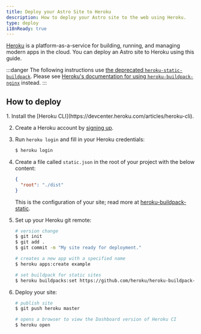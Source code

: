 ```yaml
---
title: Deploy your Astro Site to Heroku
description: How to deploy your Astro site to the web using Heroku.
type: deploy
i18nReady: true
---
```


[Heroku](https://www.heroku.com/) is a platform-as-a-service for building, running, and managing modern apps in the cloud. You can deploy an Astro site to Heroku using this guide.

:::danger
The following instructions use [the deprecated `heroku-static-buildpack`](https://github.com/heroku/heroku-buildpack-static#warning-heroku-buildpack-static-is-deprecated). Please see [Heroku's documentation for using `heroku-buildpack-nginx`](https://github.com/dokku/heroku-buildpack-nginx) instead.
:::

## How to deploy

<Steps>
1. Install the [Heroku CLI](https://devcenter.heroku.com/articles/heroku-cli).

2. Create a Heroku account by [signing up](https://signup.heroku.com/).

3. Run `heroku login` and fill in your Heroku credentials:

   ```bash
   $ heroku login
   ```

4. Create a file called `static.json` in the root of your project with the below content:

   ```json title="static.json"
   {
     "root": "./dist"
   }
   ```

   This is the configuration of your site; read more at [heroku-buildpack-static](https://github.com/heroku/heroku-buildpack-static).

5. Set up your Heroku git remote:

   ```bash
   # version change
   $ git init
   $ git add .
   $ git commit -m "My site ready for deployment."

   # creates a new app with a specified name
   $ heroku apps:create example

   # set buildpack for static sites
   $ heroku buildpacks:set https://github.com/heroku/heroku-buildpack-static.git
   ```

6. Deploy your site:

   ```bash
   # publish site
   $ git push heroku master

   # opens a browser to view the Dashboard version of Heroku CI
   $ heroku open
   ```
</Steps>
